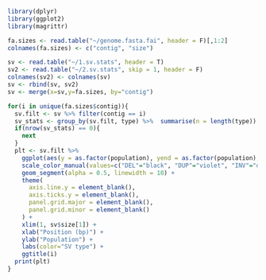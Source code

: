 

```r
library(dplyr)
library(ggplot2)
library(magrittr)
```

```r
fa.sizes <- read.table("~/genome.fasta.fai", header = F)[,1:2]
colnames(fa.sizes) <- c("contig", "size")
```

```r
sv <- read.table("~/1.sv.stats", header = T)
sv2 <- read.table("~/2.sv.stats", skip = 1, header = F)
colnames(sv2) <- colnames(sv)
sv <- rbind(sv, sv2)
sv <- merge(x=sv,y=fa.sizes, by="contig")
```



```r
for(i in unique(fa.sizes$contig)){
  sv.filt <- sv %>% filter(contig == i)
  sv_stats <- group_by(sv.filt, type) %>%  summarise(n = length(type))
  if(nrow(sv_stats) == 0){
    next
  }
  plt <- sv.filt %>% 
    ggplot(aes(y = as.factor(population), yend = as.factor(population), x = position_start, xend = position_end, color = as.factor(type))) +
    scale_color_manual(values=c("DEL"="black", "DUP"="violet", "INV"="dodgerblue","BND"="orange")) +
    geom_segment(alpha = 0.5, linewidth = 10) +  
    theme(
      axis.line.y = element_blank(),
      axis.ticks.y = element_blank(),
      panel.grid.major = element_blank(),
      panel.grid.minor = element_blank()
    ) +
    xlim(1, sv$size[1]) +
    xlab("Position (bp)") +
    ylab("Population") +
    labs(color="SV type") +
    ggtitle(i)
  print(plt)
}
```
